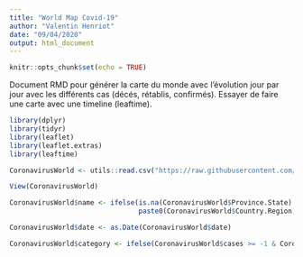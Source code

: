 ```yaml
---
title: "World Map Covid-19"
author: "Valentin Henriot"
date: "09/04/2020"
output: html_document
---
```


```r
knitr::opts_chunk$set(echo = TRUE)
```

Document RMD pour générer la carte du monde avec l'évolution jour par jour avec les différents cas (décés, rétablis, confirmés).
Essayer de faire une carte avec une timeline (leaftime).

```r
library(dplyr) 
library(tidyr)
library(leaflet)
library(leaflet.extras)
library(leaftime)
```

```r
CoronavirusWorld <- utils::read.csv("https://raw.githubusercontent.com/RamiKrispin/coronavirus-csv/master/coronavirus_dataset.csv")
```

```r
View(CoronavirusWorld)
```

```r
CoronavirusWorld$name <- ifelse(is.na(CoronavirusWorld$Province.State) == TRUE, 
                                paste0(CoronavirusWorld$Country.Region), paste0(CoronavirusWorld$Province.State))
```

```r
CoronavirusWorld$date <- as.Date(CoronavirusWorld$date)
```

```r
CoronavirusWorld$category <- ifelse(CoronavirusWorld$cases >= -1 & CoronavirusWorld$cases <= 0, 0, ifelse(CoronavirusWorld$cases >=1 & CoronavirusWorld$cases <= 100, 1, ifelse(CoronavirusWorld$cases >= 101 & CoronavirusWorld$cases <= 1000, 2, ifelse(CoronavirusWorld$cases >= 1001 & CoronavirusWorld$cases <= 3000, 4, ifelse(CoronavirusWorld$cases >= 3001 & CoronavirusWorld$cases <= 5000, 5, ifelse(CoronavirusWorld$cases >= 5001 & CoronavirusWorld$cases <= 10000, 8))))))
```


